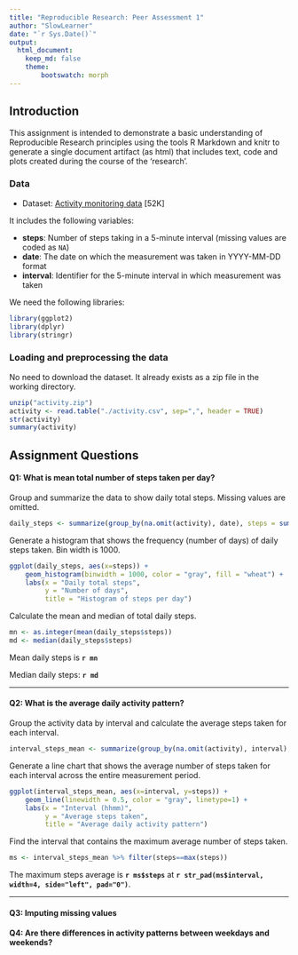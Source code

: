 ```yaml
---
title: "Reproducible Research: Peer Assessment 1"
author: "SlowLearner"
date: "`r Sys.Date()`"
output: 
  html_document:
    keep_md: false
    theme:
        bootswatch: morph
---
```

## Introduction
This assignment is intended to demonstrate a basic understanding of Reproducible Research principles using the tools R Markdown and knitr to generate a single document artifact (as html) that includes text, code and plots created during the course of the 'research'.

### Data

* Dataset: [Activity monitoring data](https://d396qusza40orc.cloudfront.net/repdata%2Fdata%2Factivity.zip) [52K]

It includes the following variables:

* **steps**: Number of steps taking in a 5-minute interval (missing
    values are coded as `NA`)
* **date**: The date on which the measurement was taken in YYYY-MM-DD
    format
* **interval**: Identifier for the 5-minute interval in which
    measurement was taken

We need the following libraries:
```r
library(ggplot2)
library(dplyr)
library(stringr)
```
### Loading and preprocessing the data
No need to download the dataset. It already exists as a zip file in the working directory.
```r
unzip("activity.zip")
activity <- read.table("./activity.csv", sep=",", header = TRUE)
str(activity)
summary(activity)
```

## Assignment Questions

#### Q1: What is mean total number of steps taken per day?

Group and summarize the data to show daily total steps. Missing values are omitted.

```r
daily_steps <- summarize(group_by(na.omit(activity), date), steps = sum(steps))
```

Generate a histogram that shows the frequency (number of days) of daily steps taken. Bin width is 1000.

```r
ggplot(daily_steps, aes(x=steps)) +
    geom_histogram(binwidth = 1000, color = "gray", fill = "wheat") +
    labs(x = "Daily total steps",
         y = "Number of days",
         title = "Histogram of steps per day")
```

Calculate the mean and median of total daily steps.
```r
mn <- as.integer(mean(daily_steps$steps))
md <- median(daily_steps$steps)
```

Mean daily steps is **`r mn`**

Median daily steps: **`r md`**

---

#### Q2: What is the average daily activity pattern?

Group the activity data by interval and calculate the average steps taken for each interval.
```r
interval_steps_mean <- summarize(group_by(na.omit(activity), interval), steps = mean(steps))
```

Generate a line chart that shows the average number of steps taken for each interval across the entire measurement period.


```r
ggplot(interval_steps_mean, aes(x=interval, y=steps)) +
    geom_line(linewidth = 0.5, color = "gray", linetype=1) +
    labs(x = "Interval (hhmm)",
         y = "Average steps taken",
         title = "Average daily activity pattern")
```

Find the interval that contains the maximum average number of steps taken.
```r
ms <- interval_steps_mean %>% filter(steps==max(steps))
```


The maximum steps average is **`r ms$steps`** at **`r str_pad(ms$interval, width=4, side="left", pad="0")`**.

---

#### Q3: Imputing missing values



#### Q4: Are there differences in activity patterns between weekdays and weekends?
